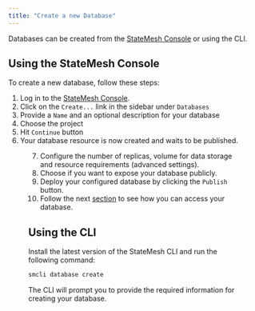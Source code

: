 ```yaml
---
title: "Create a new Database"
---
```


Databases can be created from the [StateMesh Console](https://console.cloud.statemesh.net) or using the CLI.

## Using the StateMesh Console
To create a new database, follow these steps:

1. Log in to the [StateMesh Console](https://console.cloud.statemesh.net).
2. Click on the `Create...` link in the sidebar under `Databases`
3. Provide a `Name` and an optional description for your database
4. Choose the project
5. Hit `Continue` button
6. Your database resource is now created and waits to be published.

<Figure
    src="/img/snippets/create-database.png"
    alt="Database configuration"
/>

7. Configure the number of replicas, volume for data storage and resource requirements (advanced settings).
8. Choose if you want to expose your database publicly.
9. Deploy your configured database by clicking the `Publish` button.
10. Follow the next [section](../databases/manage.mdx) to see how you can access your database.

## Using the CLI
Install the latest version of the StateMesh CLI and run the following command:

```bash
smcli database create
```
The CLI will prompt you to provide the required information for creating your database.
